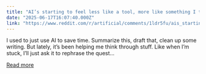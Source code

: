 ```yaml
---
title: "AI’s starting to feel less like a tool, more like something I think with"
date: "2025-06-17T16:07:40.000Z"
link: "https://www.reddit.com/r/artificial/comments/1ldr5fu/ais_starting_to_feel_less_like_a_tool_more_like/"
---
```


I used to just use AI to save time. Summarize this, draft that, clean up some writing. But lately, it’s been helping me think through stuff. Like when I’m stuck, I’ll just ask it to rephrase the quest...

[Read more](https://www.reddit.com/r/artificial/comments/1ldr5fu/ais_starting_to_feel_less_like_a_tool_more_like/)

